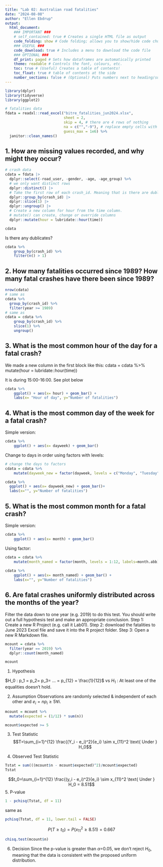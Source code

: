 ```yaml
---
title: "Lab 02: Australian road fatalities"
date: "2024-08-08"
author: "Ellen Ebdrup"
output: 
  html_document: 
    ### IMPORTANT ###
    # self_contained: true # Creates a single HTML file as output
    code_folding: show # Code folding; allows you to show/hide code chunks
    ### USEFUL ###
    code_download: true # Includes a menu to download the code file
    ### OPTIONAL ###
    df_print: paged # Sets how dataframes are automatically printed
    theme: readable # Controls the font, colours, etc.
    toc: true # (Useful) Creates a table of contents!
    toc_float: true # table of contents at the side
    number_sections: false # (Optional) Puts numbers next to heading/subheadings
---
```


```r
library(dplyr)
library(tidyverse)
library(ggplot2)
```


```r
# fatalities data
fdata = readxl::read_excel("bitre_fatalities_jun2024.xlsx", 
                           sheet = 2, 
                           skip = 4, # there are 4 rows of nothing
                           na = c("","-9"), # replace empty cells with "-9"
                           guess_max = 1e6) %>%
  janitor::clean_names()
```

## 1. How are missing values recorded, and why might they occur?
```r
# crash data
cdata = fdata |> 
  dplyr::select(-road_user, -gender, -age, -age_group) %>% 
  # we only want distinct rows
  dplyr::distinct() |> 
  # Take the first row of each crash_id. Meaning that is there are dublicates of crash_id take the first one.
  dplyr::group_by(crash_id) |> 
  dplyr::slice(1) |> 
  dplyr::ungroup() |> 
  # Create a new column for hour from the time column.
  # mutate() can create, change or override columns
  dplyr::mutate(hour = lubridate::hour(time))

cdata
```

Is there any dublicates?
```r
cdata %>% 
    group_by(crash_id) %>% 
    filter(n() > 1)
```


## 2. How many fatalities occurred since 1989? How many fatal crashes have there been since 1989?

```r
nrow(cdata) 
# same as
cdata %>%
  group_by(crash_id) %>%
  filter(year >= 1989)
# same as
cdata = cdata %>% 
    group_by(crash_id) %>% 
    slice(1) %>% 
    ungroup()
```


## 3. What is the most common hour of the day for a fatal crash?
We made a new column in the first block like this: 
cdata = cdata %>% 
    mutate(hour = lubridate::hour(time))

It is during 15:00-16:00. See plot below
```r
cdata %>%
    ggplot() + aes(x= hour) + geom_bar() +
    labs(x= "Hour of day", y="Number of fatalities")
```

## 4. What is the most common day of the week for a fatal crash?
Simple version:
```r
cdata %>%
    ggplot() + aes(x= dayweek) + geom_bar()
```

Change to days in order using factors with levels:
```r
# change the days to factors
cdata = cdata %>%
    mutate(dayweek_new = factor(dayweek, levels = c("Monday", "Tuesday", "Wednesday", "Thursday", "Friday", "Saturday", "Sunday"))) 

cdata %>%
  ggplot() + aes(x= dayweek_new) + geom_bar()+
  labs(x="", y="Number of fatalities")
```


## 5. What is the most common month for a fatal crash?
Simple version:
```r
cdata %>%
    ggplot() + aes(x= month) + geom_bar()
```

Using factor:
```r
cdata = cdata %>%
    mutate(month_named = factor(month, levels = 1:12, labels=month.abb)) # build-in month vector
          
cdata %>%
    ggplot() + aes(x= month_named) + geom_bar() +
    labs(x="", y="Number of fatalities")
```


## 6. Are fatal crashes uniformly distributed across the months of the year? 
Filter the data down to one year (e.g. 2019) to do this test. 
You should write out a full hypothesis test and make an appropriate conclusion.
Step 1: Create a new R Project (e.g. call it Lab01).
Step 2: download the fatalities to June 2023 Excel file and save it into the R project folder.
Step 3: Open a new R Markdown file.

```r
mcount = cdata %>% 
  filter(year == 2019) %>% 
  dplyr::count(month_named)

mcount
```
1. Hypothesis 

$H_0 : p_1 = p_2= p_3= ... = p_{12} = \frac{1}{12}$ vs $H_1$ : At least one of the equalities doesn't hold.

2. Assumption
Observations are randomly selected & independent of each other and $e_i = np_i \geq 5 \forall i$. 

```r
mcount = mcount %>% 
  mutate(expected = (1/12) * sum(n))

mcount$expected >= 5
```

3. Test Statistic
$$T=\sum_{i=1}^{12} \frac{(Y_i - e_i)^2}{e_i} \sim x_{11}^2 \text{ Under } H_0$$

4. Observed Test Statistic
```r
Tstat = sum(((mcount$n - mcount$expected)^2)/mcount$expected)
Tstat
```
$$t_0=\sum_{i=1}^{12} \frac{(y_i - e_i)^2}{e_i} \sim x_{11}^2 \text{ Under } H_0 = 8.51$$
5. P-value
```r
1 - pchisq(Tstat, df = 11)
```
same as
```r
pchisq(Tstat, df = 11, lower.tail = FALSE)
```

$$P(T \geq t_0) = P( x_{11}^2 \geq 8.51) = 0.667$$
```r
chisq.test(mcount$n)
```
6. Decision
Since the p-value is greater than $\alpha$=0.05, we don’t reject $H_0$, meaning that the data is consistent with the proposed uniform distribution.

